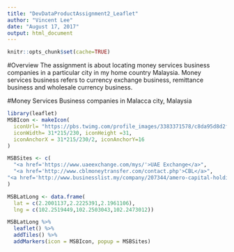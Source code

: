 ---
title: "DevDataProductAssignment2_Leaflet"
author: "Vincent Lee"
date: "August 17, 2017"
output: html_document
---

```{r setup, include=FALSE}
knitr::opts_chunk$set(cache=TRUE)
```

#Overview
The assignment is about locating money services business companies in a particular city in my home country Malaysia. Money services business refers to currency exchange business, remittance business and wholesale currency business. 

#Money Services Business companies in Malacca city, Malaysia

```{r, echo=FALSE}
library(leaflet)
MSBIcon <- makeIcon(
  iconUrl= "https://pbs.twimg.com/profile_images/3383371578/c8da95d8d2fc4f7f91ce290a00178532_400x400.jpeg",
  iconWidth= 31*215/230, iconHeight =31, 
  iconAnchorX = 31*215/230/2, iconAnchorY=16
)

MSBSites <- c(
  "<a href='https://www.uaeexchange.com/mys/'>UAE Exchange</a>",
  "<a href='http://www.cblmoneytransfer.com/contact.php'>CBL</a>",
"<a href='http://www.businesslist.my/company/207344/amero-capital-holdings-sdn-bhd'>Amero</a>"  
)

MSBLatLong <- data.frame(
  lat = c(2.2001137,2.2225391,2.1961106),
  lng = c(102.2519449,102.2503043,102.2473012))

MSBLatLong %>%
  leaflet() %>%
  addTiles() %>%
  addMarkers(icon = MSBIcon, popup = MSBSites)
```



